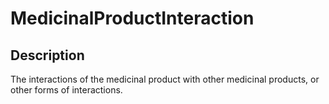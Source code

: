 # MedicinalProductInteraction
 ## Description 
 The interactions of the medicinal product with other medicinal products, or other forms of interactions.